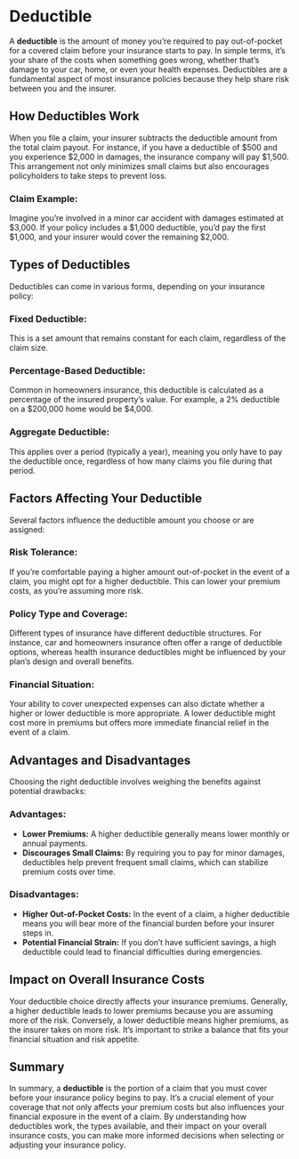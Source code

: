 <div className="mb-12">
  <h1 style={{ fontSize: "3em", fontWeight: "bold" }}>Deductible</h1>
</div>

<div className="mb-8">
  <p>
    A <strong>deductible</strong> is the amount of money you’re required to pay
    out-of-pocket for a covered claim before your insurance starts to pay. In
    simple terms, it’s your share of the costs when something goes wrong,
    whether that’s damage to your car, home, or even your health expenses.
    Deductibles are a fundamental aspect of most insurance policies because they
    help share risk between you and the insurer.
  </p>
</div>

<div className="mb-12">
  <h2 className="text-2xl font-bold mb-4">How Deductibles Work</h2>
  <p>
    When you file a claim, your insurer subtracts the deductible amount from the
    total claim payout. For instance, if you have a deductible of $500 and you
    experience $2,000 in damages, the insurance company will pay $1,500. This
    arrangement not only minimizes small claims but also encourages
    policyholders to take steps to prevent loss.
  </p>
  <div className="mb-4">
    <h3 className="text-xl font-semibold">Claim Example:</h3>
    <p>
      Imagine you’re involved in a minor car accident with damages estimated at
      $3,000. If your policy includes a $1,000 deductible, you’d pay the first
      $1,000, and your insurer would cover the remaining $2,000.
    </p>
  </div>
</div>

<div className="mb-12">
  <h2 className="text-2xl font-bold mb-4">Types of Deductibles</h2>
  <p>
    Deductibles can come in various forms, depending on your insurance policy:
  </p>
  <div className="mb-4">
    <h3 className="text-xl font-semibold">Fixed Deductible:</h3>
    <p>
      This is a set amount that remains constant for each claim, regardless of
      the claim size.
    </p>
  </div>
  <div className="mb-4">
    <h3 className="text-xl font-semibold">Percentage-Based Deductible:</h3>
    <p>
      Common in homeowners insurance, this deductible is calculated as a
      percentage of the insured property’s value. For example, a 2% deductible
      on a $200,000 home would be $4,000.
    </p>
  </div>
  <div>
    <h3 className="text-xl font-semibold">Aggregate Deductible:</h3>
    <p>
      This applies over a period (typically a year), meaning you only have to
      pay the deductible once, regardless of how many claims you file during
      that period.
    </p>
  </div>
</div>

<div className="mb-12">
  <h2 className="text-2xl font-bold mb-4">Factors Affecting Your Deductible</h2>
  <p>
    Several factors influence the deductible amount you choose or are assigned:
  </p>
  <div className="mb-4">
    <h3 className="text-xl font-semibold">Risk Tolerance:</h3>
    <p>
      If you’re comfortable paying a higher amount out-of-pocket in the event of
      a claim, you might opt for a higher deductible. This can lower your
      premium costs, as you’re assuming more risk.
    </p>
  </div>
  <div className="mb-4">
    <h3 className="text-xl font-semibold">Policy Type and Coverage:</h3>
    <p>
      Different types of insurance have different deductible structures. For
      instance, car and homeowners insurance often offer a range of deductible
      options, whereas health insurance deductibles might be influenced by your
      plan’s design and overall benefits.
    </p>
  </div>
  <div>
    <h3 className="text-xl font-semibold">Financial Situation:</h3>
    <p>
      Your ability to cover unexpected expenses can also dictate whether a
      higher or lower deductible is more appropriate. A lower deductible might
      cost more in premiums but offers more immediate financial relief in the
      event of a claim.
    </p>
  </div>
</div>

<div className="mb-12">
  <h2 className="text-2xl font-bold mb-4">Advantages and Disadvantages</h2>
  <p>
    Choosing the right deductible involves weighing the benefits against
    potential drawbacks:
  </p>
  <div className="mb-4">
    <h3 className="text-xl font-semibold">Advantages:</h3>
    <ul className="list-disc ml-6">
      <li>
        <strong>Lower Premiums:</strong> A higher deductible generally means
        lower monthly or annual payments.
      </li>
      <li>
        <strong>Discourages Small Claims:</strong> By requiring you to pay for
        minor damages, deductibles help prevent frequent small claims, which can
        stabilize premium costs over time.
      </li>
    </ul>
  </div>
  <div>
    <h3 className="text-xl font-semibold">Disadvantages:</h3>
    <ul className="list-disc ml-6">
      <li>
        <strong>Higher Out-of-Pocket Costs:</strong> In the event of a claim, a
        higher deductible means you will bear more of the financial burden
        before your insurer steps in.
      </li>
      <li>
        <strong>Potential Financial Strain:</strong> If you don’t have
        sufficient savings, a high deductible could lead to financial
        difficulties during emergencies.
      </li>
    </ul>
  </div>
</div>

<div className="mb-12">
  <h2 className="text-2xl font-bold mb-4">Impact on Overall Insurance Costs</h2>
  <p>
    Your deductible choice directly affects your insurance premiums. Generally,
    a higher deductible leads to lower premiums because you are assuming more of
    the risk. Conversely, a lower deductible means higher premiums, as the
    insurer takes on more risk. It’s important to strike a balance that fits
    your financial situation and risk appetite.
  </p>
</div>

<div className="mb-12">
  <h2 className="text-2xl font-bold mb-4">Summary</h2>
  <p>
    In summary, a <strong>deductible</strong> is the portion of a claim that you
    must cover before your insurance policy begins to pay. It’s a crucial
    element of your coverage that not only affects your premium costs but also
    influences your financial exposure in the event of a claim. By understanding
    how deductibles work, the types available, and their impact on your overall
    insurance costs, you can make more informed decisions when selecting or
    adjusting your insurance policy.
  </p>
</div>
